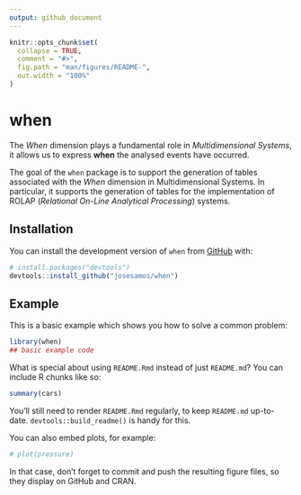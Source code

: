 ```yaml
---
output: github_document
---
```


<!-- README.md is generated from README.Rmd. Please edit that file -->

```r
knitr::opts_chunk$set(
  collapse = TRUE,
  comment = "#>",
  fig.path = "man/figures/README-",
  out.width = "100%"
)
```

# when

<!-- badges: start -->
<!-- badges: end -->

The *When* dimension plays a fundamental role in *Multidimensional Systems*, it allows us to express **when** the analysed events have occurred.

The goal of the `when` package is to support the generation of tables associated with the *When* dimension in Multidimensional Systems. In particular, it supports the generation of tables for the implementation of ROLAP (*Relational On-Line Analytical Processing*) systems.

## Installation

You can install the development version of `when` from [GitHub](https://github.com/) with:

``` r
# install.packages("devtools")
devtools::install_github("josesamos/when")
```

## Example

This is a basic example which shows you how to solve a common problem:

```r
library(when)
## basic example code
```

What is special about using `README.Rmd` instead of just `README.md`? You can include R chunks like so:

```r
summary(cars)
```

You'll still need to render `README.Rmd` regularly, to keep `README.md` up-to-date. `devtools::build_readme()` is handy for this.

You can also embed plots, for example:

```r
# plot(pressure)
```

In that case, don't forget to commit and push the resulting figure files, so they display on GitHub and CRAN.
